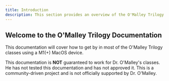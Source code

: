 ```yaml
---
title: Introduction
description: This section provides an overview of the O'Malley Trilogy documentation.
---
```

## Welcome to the O'Malley Trilogy Documentation

This documentation will cover how to get by in most of the O'Malley Trilogy classes using a M1(+) MacOS device.

This documentation is **NOT** guaranteed to work for Dr. O'Malley's classes. He has not tested this documentation and has not approved it. This is a community-driven project and is not officially supported by Dr. O'Malley.
